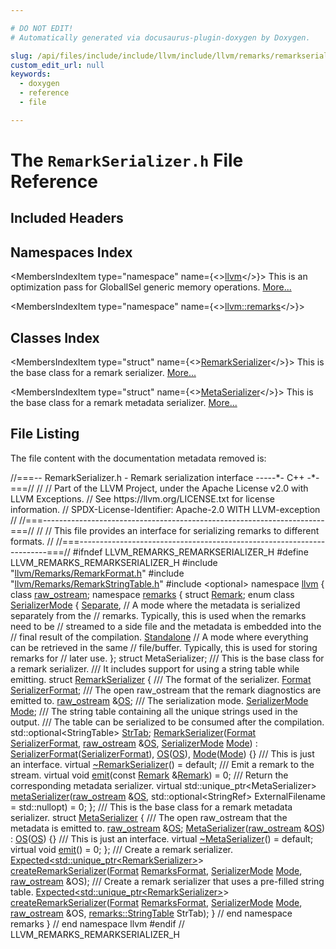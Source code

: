 ```yaml
---

# DO NOT EDIT!
# Automatically generated via docusaurus-plugin-doxygen by Doxygen.

slug: /api/files/include/include/llvm/include/llvm/remarks/remarkserializer-h
custom_edit_url: null
keywords:
  - doxygen
  - reference
  - file

---
```





# The `RemarkSerializer.h` File Reference

<DoxygenPage pluginConfig={pluginConfig}>



## Included Headers

<IncludesList>
<IncludesListItem
  filePath="llvm/Remarks/RemarkFormat.h"
  permalink="/docs/api/files/include/include/llvm/include/llvm/remarks/remarkformat-h"
  isLocal="true" />
<IncludesListItem
  filePath="llvm/Remarks/RemarkStringTable.h"
  permalink="/docs/api/files/include/include/llvm/include/llvm/remarks/remarkstringtable-h"
  isLocal="true" />
<IncludesListItem
  filePath="optional"
  permalink=""
  isLocal="false" />
</IncludesList>

## Namespaces Index

<MembersIndex>

<MembersIndexItem
  type="namespace"
  name={<><a href="/docs/api/namespaces/llvm">llvm</a></>}>
This is an optimization pass for GlobalISel generic memory operations. <a href="/docs/api/namespaces/llvm/#details">More...</a>
</MembersIndexItem>

<MembersIndexItem
  type="namespace"
  name={<><a href="/docs/api/namespaces/llvm/remarks">llvm::remarks</a></>}>
</MembersIndexItem>

</MembersIndex>

## Classes Index

<MembersIndex>

<MembersIndexItem
  type="struct"
  name={<><a href="/docs/api/structs/llvm/remarks/remarkserializer">RemarkSerializer</a></>}>
This is the base class for a remark serializer. <a href="/docs/api/structs/llvm/remarks/remarkserializer/#details">More...</a>
</MembersIndexItem>

<MembersIndexItem
  type="struct"
  name={<><a href="/docs/api/structs/llvm/remarks/metaserializer">MetaSerializer</a></>}>
This is the base class for a remark metadata serializer. <a href="/docs/api/structs/llvm/remarks/metaserializer/#details">More...</a>
</MembersIndexItem>

</MembersIndex>


## File Listing

The file content with the documentation metadata removed is:

<ProgramListing>

<Link id="l00001" /><CodeLine lineNumber="1"><span class="doxyHighlightComment">//===-- RemarkSerializer.h - Remark serialization interface -----&#42;- C++ -&#42;-===//</span></CodeLine>
<Link id="l00002" /><CodeLine lineNumber="2"><span class="doxyHighlightComment">//</span></CodeLine>
<Link id="l00003" /><CodeLine lineNumber="3"><span class="doxyHighlightComment">// Part of the LLVM Project, under the Apache License v2.0 with LLVM Exceptions.</span></CodeLine>
<Link id="l00004" /><CodeLine lineNumber="4"><span class="doxyHighlightComment">// See https://llvm.org/LICENSE.txt for license information.</span></CodeLine>
<Link id="l00005" /><CodeLine lineNumber="5"><span class="doxyHighlightComment">// SPDX-License-Identifier: Apache-2.0 WITH LLVM-exception</span></CodeLine>
<Link id="l00006" /><CodeLine lineNumber="6"><span class="doxyHighlightComment">//</span></CodeLine>
<Link id="l00007" /><CodeLine lineNumber="7"><span class="doxyHighlightComment">//===----------------------------------------------------------------------===//</span></CodeLine>
<Link id="l00008" /><CodeLine lineNumber="8"><span class="doxyHighlightComment">//</span></CodeLine>
<Link id="l00009" /><CodeLine lineNumber="9"><span class="doxyHighlightComment">// This file provides an interface for serializing remarks to different formats.</span></CodeLine>
<Link id="l00010" /><CodeLine lineNumber="10"><span class="doxyHighlightComment">//</span></CodeLine>
<Link id="l00011" /><CodeLine lineNumber="11"><span class="doxyHighlightComment">//===----------------------------------------------------------------------===//</span></CodeLine>
<Link id="l00012" /><CodeLine lineNumber="12"></CodeLine>
<Link id="l00013" /><CodeLine lineNumber="13"><span class="doxyHighlightPreprocessor">#ifndef LLVM&#95;REMARKS&#95;REMARKSERIALIZER&#95;H</span></CodeLine>
<Link id="l00014" /><CodeLine lineNumber="14"><span class="doxyHighlightPreprocessor">#define LLVM&#95;REMARKS&#95;REMARKSERIALIZER&#95;H</span></CodeLine>
<Link id="l00015" /><CodeLine lineNumber="15"></CodeLine>
<Link id="l00016" /><CodeLine lineNumber="16"><span class="doxyHighlightPreprocessor">#include &quot;<a href="/docs/api/files/include/include/llvm/include/llvm/remarks/remarkformat-h">llvm/Remarks/RemarkFormat.h</a>&quot;</span></CodeLine>
<Link id="l00017" /><CodeLine lineNumber="17"><span class="doxyHighlightPreprocessor">#include &quot;<a href="/docs/api/files/include/include/llvm/include/llvm/remarks/remarkstringtable-h">llvm/Remarks/RemarkStringTable.h</a>&quot;</span></CodeLine>
<Link id="l00018" /><CodeLine lineNumber="18"><span class="doxyHighlightPreprocessor">#include &lt;optional&gt;</span></CodeLine>
<Link id="l00019" /><CodeLine lineNumber="19"></CodeLine>
<Link id="l00020" /><CodeLine lineNumber="20"><span class="doxyHighlightKeyword">namespace </span><span class="doxyHighlight"><a href="/docs/api/namespaces/llvm">llvm</a> &#123;</span></CodeLine>
<Link id="l00021" /><CodeLine lineNumber="21"></CodeLine>
<Link id="l00022" /><CodeLine lineNumber="22"><span class="doxyHighlightKeyword">class </span><span class="doxyHighlight"><a href="/docs/api/classes/llvm/raw-ostream">raw&#95;ostream</a>;</span></CodeLine>
<Link id="l00023" /><CodeLine lineNumber="23"></CodeLine>
<Link id="l00024" /><CodeLine lineNumber="24"><span class="doxyHighlightKeyword">namespace </span><span class="doxyHighlight"><a href="/docs/api/namespaces/llvm/remarks">remarks</a> &#123;</span></CodeLine>
<Link id="l00025" /><CodeLine lineNumber="25"></CodeLine>
<Link id="l00026" /><CodeLine lineNumber="26"><span class="doxyHighlightKeyword">struct </span><span class="doxyHighlight"><a href="/docs/api/structs/llvm/remarks/remark">Remark</a>;</span></CodeLine>
<Link id="l00027" /><CodeLine lineNumber="27"></CodeLine>
<Link id="l00028" /><CodeLine lineNumber="28" lineLink="/docs/api/namespaces/llvm/remarks/#ae5b0a3a7cf356fc6c7602b8279061a66"><span class="doxyHighlightKeyword">enum class</span><span class="doxyHighlight"> <a href="/docs/api/namespaces/llvm/remarks/#ae5b0a3a7cf356fc6c7602b8279061a66">SerializerMode</a> &#123;</span></CodeLine>
<Link id="l00029" /><CodeLine lineNumber="29" lineLink="/docs/api/namespaces/llvm/remarks/#ae5b0a3a7cf356fc6c7602b8279061a66a8244cf379b2a4a11d4706e53f510a5f6"><span class="doxyHighlight">  <a href="/docs/api/namespaces/llvm/remarks/#ae5b0a3a7cf356fc6c7602b8279061a66a8244cf379b2a4a11d4706e53f510a5f6">Separate</a>,  </span><span class="doxyHighlightComment">// A mode where the metadata is serialized separately from the</span></CodeLine>
<Link id="l00030" /><CodeLine lineNumber="30"><span class="doxyHighlight">             </span><span class="doxyHighlightComment">// remarks. Typically, this is used when the remarks need to be</span></CodeLine>
<Link id="l00031" /><CodeLine lineNumber="31"><span class="doxyHighlight">             </span><span class="doxyHighlightComment">// streamed to a side file and the metadata is embedded into the</span></CodeLine>
<Link id="l00032" /><CodeLine lineNumber="32"><span class="doxyHighlight">             </span><span class="doxyHighlightComment">// final result of the compilation.</span></CodeLine>
<Link id="l00033" /><CodeLine lineNumber="33" lineLink="/docs/api/namespaces/llvm/remarks/#ae5b0a3a7cf356fc6c7602b8279061a66a5c80f101108a356211fcb26b3f83eabb"><span class="doxyHighlight">  <a href="/docs/api/namespaces/llvm/remarks/#a07f17102dd54c318b10c6c6009e27e1ea5c80f101108a356211fcb26b3f83eabb">Standalone</a> </span><span class="doxyHighlightComment">// A mode where everything can be retrieved in the same</span></CodeLine>
<Link id="l00034" /><CodeLine lineNumber="34"><span class="doxyHighlight">             </span><span class="doxyHighlightComment">// file/buffer. Typically, this is used for storing remarks for</span></CodeLine>
<Link id="l00035" /><CodeLine lineNumber="35"><span class="doxyHighlight">             </span><span class="doxyHighlightComment">// later use.</span></CodeLine>
<Link id="l00036" /><CodeLine lineNumber="36"><span class="doxyHighlight">&#125;;</span></CodeLine>
<Link id="l00037" /><CodeLine lineNumber="37"></CodeLine>
<Link id="l00038" /><CodeLine lineNumber="38"><span class="doxyHighlightKeyword">struct </span><span class="doxyHighlight">MetaSerializer;</span></CodeLine>
<Link id="l00039" /><CodeLine lineNumber="39"></CodeLine>
<Link id="l00040" /><CodeLine lineNumber="40"><span class="doxyHighlightComment">/// This is the base class for a remark serializer.</span></CodeLine>
<Link id="l00041" /><CodeLine lineNumber="41"><span class="doxyHighlightComment">/// It includes support for using a string table while emitting.</span></CodeLine>
<Link id="l00042" /><CodeLine lineNumber="42" lineLink="/docs/api/structs/llvm/remarks/remarkserializer"><span class="doxyHighlightKeyword">struct </span><span class="doxyHighlight"><a href="/docs/api/structs/llvm/remarks/remarkserializer/#a78423a0a6a3684579a42b75fb2e85875">RemarkSerializer</a> &#123;</span></CodeLine>
<Link id="l00043" /><CodeLine lineNumber="43"><span class="doxyHighlightComment">  /// The format of the serializer.</span></CodeLine>
<Link id="l00044" /><CodeLine lineNumber="44" lineLink="/docs/api/structs/llvm/remarks/remarkserializer/#a062e25757dafc42e1222cb5df962d267"><span class="doxyHighlight">  <a href="/docs/api/namespaces/llvm/remarks/#a6e038f443b9029221c590524f08be0be">Format</a> <a href="/docs/api/structs/llvm/remarks/remarkserializer/#a062e25757dafc42e1222cb5df962d267">SerializerFormat</a>;</span></CodeLine>
<Link id="l00045" /><CodeLine lineNumber="45"><span class="doxyHighlightComment">  /// The open raw&#95;ostream that the remark diagnostics are emitted to.</span></CodeLine>
<Link id="l00046" /><CodeLine lineNumber="46" lineLink="/docs/api/structs/llvm/remarks/remarkserializer/#ac7d21a17c33bd0fbb700107a19468973"><span class="doxyHighlight">  <a href="/docs/api/classes/llvm/raw-ostream">raw&#95;ostream</a> &amp;<a href="/docs/api/structs/llvm/remarks/remarkserializer/#ac7d21a17c33bd0fbb700107a19468973">OS</a>;</span></CodeLine>
<Link id="l00047" /><CodeLine lineNumber="47"><span class="doxyHighlightComment">  /// The serialization mode.</span></CodeLine>
<Link id="l00048" /><CodeLine lineNumber="48" lineLink="/docs/api/structs/llvm/remarks/remarkserializer/#a0bd374f9c556edbdf166ed6d981f5b6f"><span class="doxyHighlight">  <a href="/docs/api/namespaces/llvm/remarks/#ae5b0a3a7cf356fc6c7602b8279061a66">SerializerMode</a> <a href="/docs/api/structs/llvm/remarks/remarkserializer/#a0bd374f9c556edbdf166ed6d981f5b6f">Mode</a>;</span></CodeLine>
<Link id="l00049" /><CodeLine lineNumber="49"><span class="doxyHighlightComment">  /// The string table containing all the unique strings used in the output.</span></CodeLine>
<Link id="l00050" /><CodeLine lineNumber="50"><span class="doxyHighlightComment">  /// The table can be serialized to be consumed after the compilation.</span></CodeLine>
<Link id="l00051" /><CodeLine lineNumber="51" lineLink="/docs/api/structs/llvm/remarks/remarkserializer/#aa72574e7bd50aa35940e878f31635e1a"><span class="doxyHighlight">  std::optional&lt;StringTable&gt; <a href="/docs/api/structs/llvm/remarks/remarkserializer/#aa72574e7bd50aa35940e878f31635e1a">StrTab</a>;</span></CodeLine>
<Link id="l00052" /><CodeLine lineNumber="52"></CodeLine>
<Link id="l00053" /><CodeLine lineNumber="53" lineLink="/docs/api/structs/llvm/remarks/remarkserializer/#a78423a0a6a3684579a42b75fb2e85875"><span class="doxyHighlight">  <a href="/docs/api/structs/llvm/remarks/remarkserializer/#a78423a0a6a3684579a42b75fb2e85875">RemarkSerializer</a>(<a href="/docs/api/namespaces/llvm/remarks/#a6e038f443b9029221c590524f08be0be">Format</a> <a href="/docs/api/structs/llvm/remarks/remarkserializer/#a062e25757dafc42e1222cb5df962d267">SerializerFormat</a>, <a href="/docs/api/classes/llvm/raw-ostream">raw&#95;ostream</a> &amp;<a href="/docs/api/structs/llvm/remarks/remarkserializer/#ac7d21a17c33bd0fbb700107a19468973">OS</a>,</span></CodeLine>
<Link id="l00054" /><CodeLine lineNumber="54"><span class="doxyHighlight">                   <a href="/docs/api/namespaces/llvm/remarks/#ae5b0a3a7cf356fc6c7602b8279061a66">SerializerMode</a> <a href="/docs/api/structs/llvm/remarks/remarkserializer/#a0bd374f9c556edbdf166ed6d981f5b6f">Mode</a>)</span></CodeLine>
<Link id="l00055" /><CodeLine lineNumber="55"><span class="doxyHighlight">      : <a href="/docs/api/structs/llvm/remarks/remarkserializer/#a062e25757dafc42e1222cb5df962d267">SerializerFormat</a>(<a href="/docs/api/structs/llvm/remarks/remarkserializer/#a062e25757dafc42e1222cb5df962d267">SerializerFormat</a>), <a href="/docs/api/structs/llvm/remarks/remarkserializer/#ac7d21a17c33bd0fbb700107a19468973">OS</a>(<a href="/docs/api/structs/llvm/remarks/remarkserializer/#ac7d21a17c33bd0fbb700107a19468973">OS</a>), <a href="/docs/api/structs/llvm/remarks/remarkserializer/#a0bd374f9c556edbdf166ed6d981f5b6f">Mode</a>(<a href="/docs/api/structs/llvm/remarks/remarkserializer/#a0bd374f9c556edbdf166ed6d981f5b6f">Mode</a>) &#123;&#125;</span></CodeLine>
<Link id="l00056" /><CodeLine lineNumber="56"></CodeLine>
<Link id="l00057" /><CodeLine lineNumber="57"><span class="doxyHighlightComment">  /// This is just an interface.</span></CodeLine>
<Link id="l00058" /><CodeLine lineNumber="58" lineLink="/docs/api/structs/llvm/remarks/remarkserializer/#ad6224b630643e01c29bdc240b01c24c5"><span class="doxyHighlight">  </span><span class="doxyHighlightKeyword">virtual</span><span class="doxyHighlight"> <a href="/docs/api/structs/llvm/remarks/remarkserializer/#ad6224b630643e01c29bdc240b01c24c5">~RemarkSerializer</a>() = </span><span class="doxyHighlightKeywordFlow">default</span><span class="doxyHighlight">;</span></CodeLine>
<Link id="l00059" /><CodeLine lineNumber="59"><span class="doxyHighlightComment">  /// Emit a remark to the stream.</span></CodeLine>
<Link id="l00060" /><CodeLine lineNumber="60" lineLink="/docs/api/structs/llvm/remarks/remarkserializer/#af3932b8a65f2865895789b0240d56f87"><span class="doxyHighlight">  </span><span class="doxyHighlightKeyword">virtual</span><span class="doxyHighlight"> </span><span class="doxyHighlightKeywordType">void</span><span class="doxyHighlight"> <a href="/docs/api/structs/llvm/remarks/remarkserializer/#af3932b8a65f2865895789b0240d56f87">emit</a>(</span><span class="doxyHighlightKeyword">const</span><span class="doxyHighlight"> <a href="/docs/api/structs/llvm/remarks/remark">Remark</a> &amp;<a href="/docs/api/structs/llvm/remarks/remark">Remark</a>) = 0;</span></CodeLine>
<Link id="l00061" /><CodeLine lineNumber="61"><span class="doxyHighlightComment">  /// Return the corresponding metadata serializer.</span></CodeLine>
<Link id="l00062" /><CodeLine lineNumber="62"><span class="doxyHighlight">  </span><span class="doxyHighlightKeyword">virtual</span><span class="doxyHighlight"> std::unique&#95;ptr&lt;MetaSerializer&gt;</span></CodeLine>
<Link id="l00063" /><CodeLine lineNumber="63" lineLink="/docs/api/structs/llvm/remarks/remarkserializer/#a32959a5adbb33f8e60a6a1616bebe34b"><span class="doxyHighlight">  <a href="/docs/api/structs/llvm/remarks/remarkserializer/#a32959a5adbb33f8e60a6a1616bebe34b">metaSerializer</a>(<a href="/docs/api/classes/llvm/raw-ostream">raw&#95;ostream</a> &amp;<a href="/docs/api/structs/llvm/remarks/remarkserializer/#ac7d21a17c33bd0fbb700107a19468973">OS</a>,</span></CodeLine>
<Link id="l00064" /><CodeLine lineNumber="64"><span class="doxyHighlight">                 std::optional&lt;StringRef&gt; ExternalFilename = std::nullopt) = 0;</span></CodeLine>
<Link id="l00065" /><CodeLine lineNumber="65"><span class="doxyHighlight">&#125;;</span></CodeLine>
<Link id="l00066" /><CodeLine lineNumber="66"></CodeLine>
<Link id="l00067" /><CodeLine lineNumber="67"><span class="doxyHighlightComment">/// This is the base class for a remark metadata serializer.</span></CodeLine>
<Link id="l00068" /><CodeLine lineNumber="68" lineLink="/docs/api/structs/llvm/remarks/metaserializer"><span class="doxyHighlightKeyword">struct </span><span class="doxyHighlight"><a href="/docs/api/structs/llvm/remarks/metaserializer/#a1cb3cac1778548d416c314cef4b40fb7">MetaSerializer</a> &#123;</span></CodeLine>
<Link id="l00069" /><CodeLine lineNumber="69"><span class="doxyHighlightComment">  /// The open raw&#95;ostream that the metadata is emitted to.</span></CodeLine>
<Link id="l00070" /><CodeLine lineNumber="70" lineLink="/docs/api/structs/llvm/remarks/metaserializer/#a2c346057431cc76d6a8d6e080c1e79f9"><span class="doxyHighlight">  <a href="/docs/api/classes/llvm/raw-ostream">raw&#95;ostream</a> &amp;<a href="/docs/api/structs/llvm/remarks/metaserializer/#a2c346057431cc76d6a8d6e080c1e79f9">OS</a>;</span></CodeLine>
<Link id="l00071" /><CodeLine lineNumber="71"></CodeLine>
<Link id="l00072" /><CodeLine lineNumber="72" lineLink="/docs/api/structs/llvm/remarks/metaserializer/#a1cb3cac1778548d416c314cef4b40fb7"><span class="doxyHighlight">  <a href="/docs/api/structs/llvm/remarks/metaserializer/#a1cb3cac1778548d416c314cef4b40fb7">MetaSerializer</a>(<a href="/docs/api/classes/llvm/raw-ostream">raw&#95;ostream</a> &amp;<a href="/docs/api/structs/llvm/remarks/metaserializer/#a2c346057431cc76d6a8d6e080c1e79f9">OS</a>) : <a href="/docs/api/structs/llvm/remarks/metaserializer/#a2c346057431cc76d6a8d6e080c1e79f9">OS</a>(<a href="/docs/api/structs/llvm/remarks/metaserializer/#a2c346057431cc76d6a8d6e080c1e79f9">OS</a>) &#123;&#125;</span></CodeLine>
<Link id="l00073" /><CodeLine lineNumber="73"></CodeLine>
<Link id="l00074" /><CodeLine lineNumber="74"><span class="doxyHighlightComment">  /// This is just an interface.</span></CodeLine>
<Link id="l00075" /><CodeLine lineNumber="75" lineLink="/docs/api/structs/llvm/remarks/metaserializer/#a9059149b1ec4346a759310b28530d9bd"><span class="doxyHighlight">  </span><span class="doxyHighlightKeyword">virtual</span><span class="doxyHighlight"> <a href="/docs/api/structs/llvm/remarks/metaserializer/#a9059149b1ec4346a759310b28530d9bd">~MetaSerializer</a>() = </span><span class="doxyHighlightKeywordFlow">default</span><span class="doxyHighlight">;</span></CodeLine>
<Link id="l00076" /><CodeLine lineNumber="76" lineLink="/docs/api/structs/llvm/remarks/metaserializer/#a0127be2f36d1c1fa93cc08df861a8d56"><span class="doxyHighlight">  </span><span class="doxyHighlightKeyword">virtual</span><span class="doxyHighlight"> </span><span class="doxyHighlightKeywordType">void</span><span class="doxyHighlight"> <a href="/docs/api/structs/llvm/remarks/metaserializer/#a0127be2f36d1c1fa93cc08df861a8d56">emit</a>() = 0;</span></CodeLine>
<Link id="l00077" /><CodeLine lineNumber="77"><span class="doxyHighlight">&#125;;</span></CodeLine>
<Link id="l00078" /><CodeLine lineNumber="78"></CodeLine>
<Link id="l00079" /><CodeLine lineNumber="79"><span class="doxyHighlightComment">/// Create a remark serializer.</span></CodeLine>
<Link id="l00080" /><CodeLine lineNumber="80"><span class="doxyHighlight"><a href="/docs/api/classes/llvm/expected">Expected&lt;std::unique&#95;ptr&lt;RemarkSerializer&gt;</a>&gt;</span></CodeLine>
<Link id="l00081" /><CodeLine lineNumber="81"><span class="doxyHighlight"><a href="/docs/api/namespaces/llvm/remarks/#a4ecdd1fa742884c757fc22ad0674d761">createRemarkSerializer</a>(<a href="/docs/api/namespaces/llvm/remarks/#a6e038f443b9029221c590524f08be0be">Format</a> <a href="/docs/api/namespaces/llvm/#a0a00aed2787bd3f818d745a1ef171bf3">RemarksFormat</a>, <a href="/docs/api/namespaces/llvm/remarks/#ae5b0a3a7cf356fc6c7602b8279061a66">SerializerMode</a> <a href="/docs/api/files/lib/lib/codegen/regallocevictionadvisor-cpp/#aef71c4b21823f236e70cc6d62375adcd">Mode</a>,</span></CodeLine>
<Link id="l00082" /><CodeLine lineNumber="82"><span class="doxyHighlight">                       <a href="/docs/api/classes/llvm/raw-ostream">raw&#95;ostream</a> &amp;OS);</span></CodeLine>
<Link id="l00083" /><CodeLine lineNumber="83"></CodeLine>
<Link id="l00084" /><CodeLine lineNumber="84"><span class="doxyHighlightComment">/// Create a remark serializer that uses a pre-filled string table.</span></CodeLine>
<Link id="l00085" /><CodeLine lineNumber="85"><span class="doxyHighlight"><a href="/docs/api/classes/llvm/expected">Expected&lt;std::unique&#95;ptr&lt;RemarkSerializer&gt;</a>&gt;</span></CodeLine>
<Link id="l00086" /><CodeLine lineNumber="86"><span class="doxyHighlight"><a href="/docs/api/namespaces/llvm/remarks/#a4ecdd1fa742884c757fc22ad0674d761">createRemarkSerializer</a>(<a href="/docs/api/namespaces/llvm/remarks/#a6e038f443b9029221c590524f08be0be">Format</a> <a href="/docs/api/namespaces/llvm/#a0a00aed2787bd3f818d745a1ef171bf3">RemarksFormat</a>, <a href="/docs/api/namespaces/llvm/remarks/#ae5b0a3a7cf356fc6c7602b8279061a66">SerializerMode</a> <a href="/docs/api/files/lib/lib/codegen/regallocevictionadvisor-cpp/#aef71c4b21823f236e70cc6d62375adcd">Mode</a>,</span></CodeLine>
<Link id="l00087" /><CodeLine lineNumber="87"><span class="doxyHighlight">                       <a href="/docs/api/classes/llvm/raw-ostream">raw&#95;ostream</a> &amp;OS, <a href="/docs/api/structs/llvm/remarks/stringtable">remarks::StringTable</a> StrTab);</span></CodeLine>
<Link id="l00088" /><CodeLine lineNumber="88"></CodeLine>
<Link id="l00089" /><CodeLine lineNumber="89"><span class="doxyHighlight">&#125; </span><span class="doxyHighlightComment">// end namespace remarks</span></CodeLine>
<Link id="l00090" /><CodeLine lineNumber="90"><span class="doxyHighlight">&#125; </span><span class="doxyHighlightComment">// end namespace llvm</span></CodeLine>
<Link id="l00091" /><CodeLine lineNumber="91"></CodeLine>
<Link id="l00092" /><CodeLine lineNumber="92"><span class="doxyHighlightPreprocessor">#endif </span><span class="doxyHighlightComment">// LLVM&#95;REMARKS&#95;REMARKSERIALIZER&#95;H</span></CodeLine>

</ProgramListing>


</DoxygenPage>

